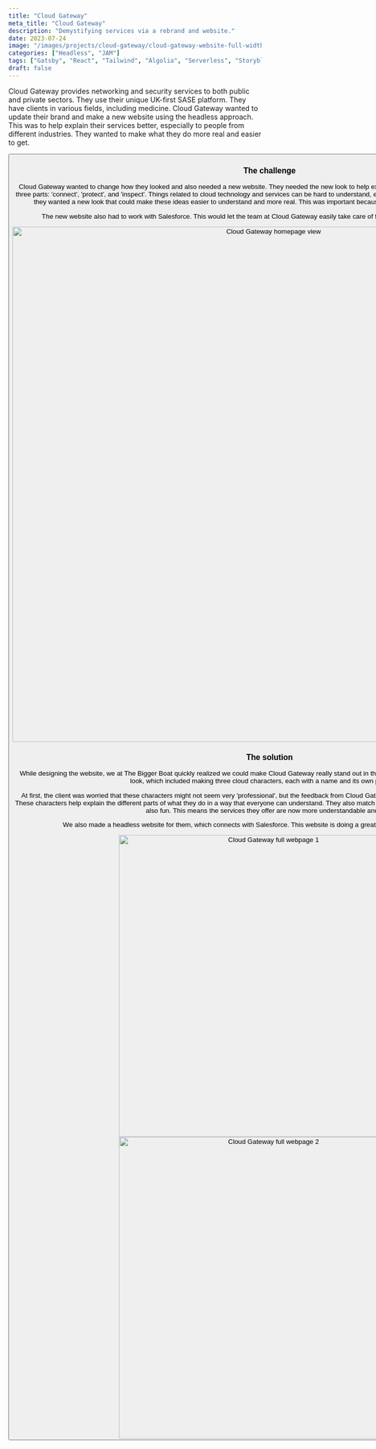 ```yaml
---
title: "Cloud Gateway"
meta_title: "Cloud Gateway"
description: "Demystifying services via a rebrand and website."
date: 2023-07-24
image: "/images/projects/cloud-gateway/cloud-gateway-website-full-width-image.avif"
categories: ["Headless", "JAM"]
tags: ["Gatsby", "React", "Tailwind", "Algolia", "Serverless", "Storyblok", "Node"]
draft: false
---
```


<AtTbb/>

Cloud Gateway provides networking and security services to both public and private sectors. They use their unique UK-first SASE platform. They have clients in various fields, including medicine. Cloud Gateway wanted to update their brand and make a new website using the headless approach. This was to help explain their services better, especially to people from different industries. They wanted to make what they do more real and easier to get.

<Button label="Visit the website" link="https://www.cloudgateway.co.uk/" style="solid" target="_blank"/>

### The challenge

Cloud Gateway wanted to change how they looked and also needed a new website. They needed the new look to help explain their services better, which are divided into three parts: 'connect', 'protect', and 'inspect'. Things related to cloud technology and services can be hard to understand, especially for people who aren't very technical. So, they wanted a new look that could make these ideas easier to understand and more real. This was important because it would help their success keep growing.

The new website also had to work with Salesforce. This would let the team at Cloud Gateway easily take care of finding new customers and making sales.

<img src="/images/projects/cloud-gateway/cloud-gateway-website-full-width-image.avif" alt="Cloud Gateway homepage view" width="1024" loading="lazy"/>

### The solution

While designing the website, we at The Bigger Boat quickly realized we could make Cloud Gateway really stand out in their industry. This led us to give their brand a new look, which included making three cloud characters, each with a name and its own personality.

At first, the client was worried that these characters might not seem very 'professional', but the feedback from Cloud Gateway's clients and staff has been really positive. These characters help explain the different parts of what they do in a way that everyone can understand. They also match Cloud Gateway's way of speaking that's direct but also fun. This means the services they offer are now more understandable and real.

We also made a headless website for them, which connects with Salesforce. This website is doing a great job at getting new leads for them.

<div class="content-images-grid-2">
    <img src="/images/projects/cloud-gateway/cloud-gateway-full-webpage-1.avif" alt="Cloud Gateway full webpage 1" width="600" loading="lazy"/>
    <img src="/images/projects/cloud-gateway/cloud-gateway-full-webpage-2.avif" alt="Cloud Gateway full webpage 2" width="600" loading="lazy"/>
</div>